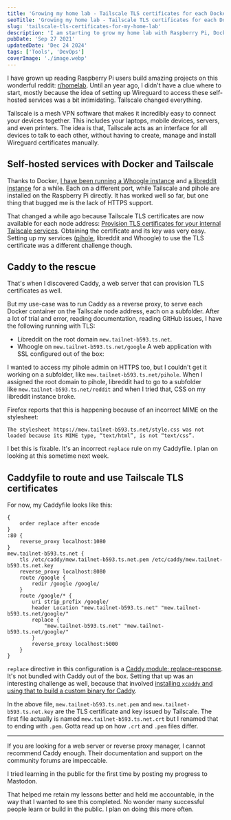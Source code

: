 ```yaml
---
title: 'Growing my home lab - Tailscale TLS certificates for each Docker with Caddy'
seoTitle: 'Growing my home lab - Tailscale TLS certificates for each Docker with Caddy'
slug: 'tailscale-tls-certificates-for-my-home-lab'
description: 'I am starting to grow my home lab with Raspberry Pi, Docker, Caddy and Tailscale. Right now, I have Whoogle, libreddit, pihole and Caddy running on my nodes.'
pubDate: 'Sep 27 2021'
updatedDate: 'Dec 24 2024'
tags: ['Tools', 'DevOps']
coverImage: './image.webp'
---
```



I have grown up reading Raspberry Pi users build amazing projects on this wonderful reddit: [r/homelab](https://old.reddit.com/r/homelab/). Until an year ago, I didn't have a clue where to start, mostly because the idea of setting up Wireguard to access these self-hosted services was a bit intimidating. Tailscale changed everything.

Tailscale is a mesh VPN software that makes it incredibly easy to connect your devices together. This includes your laptops, mobile devices, servers, and even printers. The idea is that, Tailscale acts as an interface for all devices to talk to each other, without having to create, manage and install Wireguard certificates manually.

## Self-hosted services with Docker and Tailscale

Thanks to Docker, [I have been running a Whoogle instance](https://www.arun.blog/post/whoogle-on-the-tailscale-network/) and [a libreddit instance](https://www.arun.blog/post/libreddit-on-tailscale/) for a while. Each on a different port, while Tailscale and pihole are installed on the Raspberry Pi directly. It has worked well so far, but one thing that bugged me is the lack of HTTPS support.

That changed a while ago because Tailscale TLS certificates are now available for each node address: [Provision TLS certificates for your internal Tailscale services](https://tailscale.com/blog/tls-certs/). Obtaining the certificate and its key was very easy. Setting up my services ([pihole](https://www.arun.blog/post/pi-hole-on-tailscale/), libreddit and Whoogle) to use the TLS certificate was a different challenge though.

## Caddy to the rescue

That's when I discovered Caddy, a web server that can provision TLS certificates as well.

But my use-case was to run Caddy as a reverse proxy, to serve each Docker container on the Tailscale node address, each on a subfolder. After a lot of trial and error, reading documentation, reading GitHub issues, I have the following running with TLS:

- Libreddit on the root domain `mew.tailnet-b593.ts.net`.
- Whoogle on `mew.tailnet-b593.ts.net/google`
  A web application with SSL configured out of the box:

<R2Image
	imageKey='assets/tailscale-tls-certificates-for-my-home-lab-5e11ac3a-ce18-4dbb-8ff9-05c0afe3f875.png'
	alt='Tailscale TLS certificates on a Whoogle instance'
/>

I wanted to access my pihole admin on HTTPS too, but I couldn't get it working on a subfolder, like `mew.tailnet-b593.ts.net/pihole`. When I assigned the root domain to pihole, libreddit had to go to a subfolder like `mew.tailnet-b593.ts.net/reddit` and when I tried that, CSS on my libreddit instance broke.

Firefox reports that this is happening because of an incorrect MIME on the stylesheet:

```text
The stylesheet https://mew.tailnet-b593.ts.net/style.css was not loaded because its MIME type, “text/html”, is not “text/css”.
```

I bet this is fixable. It's an incorrect `replace` rule on my Caddyfile. I plan on looking at this sometime next week.

## Caddyfile to route and use Tailscale TLS certificates

For now, my Caddyfile looks like this:

```text
{
	order replace after encode
}
:80 {
	reverse_proxy localhost:1080
}
mew.tailnet-b593.ts.net {
	tls /etc/caddy/mew.tailnet-b593.ts.net.pem /etc/caddy/mew.tailnet-b593.ts.net.key
	reverse_proxy localhost:8080
	route /google {
		redir /google /google/
	}
	route /google/* {
		uri strip_prefix /google/
		header Location "mew.tailnet-b593.ts.net" "mew.tailnet-b593.ts.net/google/"
		replace {
			"mew.tailnet-b593.ts.net" "mew.tailnet-b593.ts.net/google/"
		}
		reverse_proxy localhost:5000
	}
}
```

`replace` directive in this configuration is a [Caddy module: replace-response](https://github.com/caddyserver/replace-response). It's not bundled with Caddy out of the box. Setting that up was an interesting challenge as well, because that involved [installing ](https://caddyserver.com/docs/build#xcaddy)[`xcaddy`](https://caddyserver.com/docs/build#xcaddy)[ and using that to build a custom binary for Caddy](https://caddyserver.com/docs/build#xcaddy).

In the above file, `mew.tailnet-b593.ts.net.pem` and `mew.tailnet-b593.ts.net.key` are the TLS certificate and key issued by Tailscale. The first file actually is named `mew.tailnet-b593.ts.net.crt` but I renamed that to ending with `.pem`. Gotta read up on how `.crt` and `.pem` files differ.

---

If you are looking for a web server or reverse proxy manager, I cannot recommend Caddy enough. Their documentation and support on the community forums are impeccable.

I tried learning in the public for the first time by posting my progress to Mastodon.

That helped me retain my lessons better and held me accountable, in the way that I wanted to see this completed. No wonder many successful people learn or build in the public. I plan on doing this more often.
